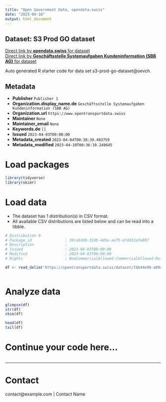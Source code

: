 ```yaml
---
title: "Open Government Data, opendata.swiss"
date: "2023-04-10"
output: html_document
---
```


## Dataset: S3 Prod GO dataset



[Direct link by **opendata.swiss** for dataset](https://opendata.swiss/de/dataset/s3-prod-go-dataset)<br>
[Direct link by **Geschäftsstelle Systemaufgaben Kundeninformation (SBB AG)** for dataset](https://opentransportdata.swiss/dataset/s3-prod-go-dataset)

Auto generated R starter code for data set s3-prod-go-dataset@oevch.

## Metadata

- **Publisher** `Publisher 1`
- **Organization.display_name.de** `Geschäftsstelle Systemaufgaben Kundeninformation (SBB AG)`
- **Organization.url** `https://www.opentransportdata.swiss`
- **Maintainer** `None`
- **Maintainer_email** `None`
- **Keywords.de** `[]`
- **Issued** `2023-04-03T00:00:00`
- **Metadata_created** `2023-04-04T00:38:39.493759`
- **Metadata_modified** `2023-04-10T00:36:10.249645`


# Load packages

```r

library(tidyverse)
library(skimr)

```

# Load data

-   The dataset has 1 distribution(s) in CSV format.
-   All available CSV distributions are listed below and can be read into a tibble.

```r

# Distribution 0
# Package_id               : 30ca9dd0-32db-4d5e-ae75-efdd32afa897
# Description              : 
# Issued                   : 2023-04-03T00:00:00
# Modified                 : 2023-04-03T00:00:00
# Rights                   : NonCommercialAllowed-CommercialAllowed-ReferenceRequired

df <- read_delim('https://opentransportdata.swiss/dataset/74b44e99-a09c-4845-b986-0e10c0afd411/resource/df224369-dd88-45fd-8683-9226391f8887/download/future_timetable_business_organisation_versions_2023-04-03.csv')



```

# Analyze data

```r

glimpse(df)
str(df)
skim(df)

head(df)
tail(df)

```

# Continue your code here...

```r

```

------------------------------------------------------------------------

# Contact

contact@example.com | Contact Name
